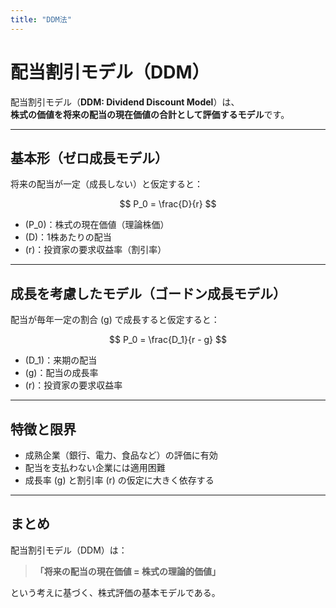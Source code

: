 ---
title: "DDM法"
---

# 配当割引モデル（DDM）

配当割引モデル（**DDM: Dividend Discount Model**）は、\
**株式の価値を将来の配当の現在価値の合計として評価するモデル**です。

------------------------------------------------------------------------

## 基本形（ゼロ成長モデル）

将来の配当が一定（成長しない）と仮定すると：

$$
P_0 = \frac{D}{r}
$$

-   (P_0)：株式の現在価値（理論株価）\
-   (D)：1株あたりの配当\
-   (r)：投資家の要求収益率（割引率）

------------------------------------------------------------------------

## 成長を考慮したモデル（ゴードン成長モデル）

配当が毎年一定の割合 (g) で成長すると仮定すると：

$$
P_0 = \frac{D_1}{r - g}
$$

-   (D_1)：来期の配当\
-   (g)：配当の成長率\
-   (r)：投資家の要求収益率

------------------------------------------------------------------------

## 特徴と限界

-   成熟企業（銀行、電力、食品など）の評価に有効\
-   配当を支払わない企業には適用困難\
-   成長率 (g) と割引率 (r) の仮定に大きく依存する

------------------------------------------------------------------------

## まとめ

配当割引モデル（DDM）は：

> **「将来の配当の現在価値 = 株式の理論的価値」**

という考えに基づく、株式評価の基本モデルである。
